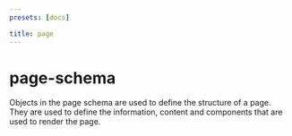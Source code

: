 ```yaml
---
presets: [docs]

title: page
---
```


# page-schema

Objects in the page schema are used to define the structure of a page. They are used to define the information, content and components that are used to render the page.


<Code code={nodeString} lang="ts" />
